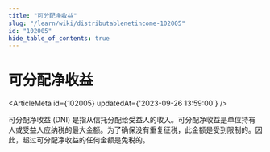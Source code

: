 ```yaml
---
title: "可分配净收益"
slug: "/learn/wiki/distributablenetincome-102005"
id: "102005"
hide_table_of_contents: true
---
```



# 可分配净收益

<ArticleMeta id={102005} updatedAt={'2023-09-26 13:59:00'} />
<div className='border-solid border-b border-t-0 my-4 border-[var(--ifm-color-gray-300)]' />

可分配净收益 (DNI) 是指从信托分配给受益人的收入。可分配净收益是单位持有人或受益人应纳税的最大金额。为了确保没有重复征税，此金额是受到限制的。因此，超过可分配净收益的任何金额是免税的。
